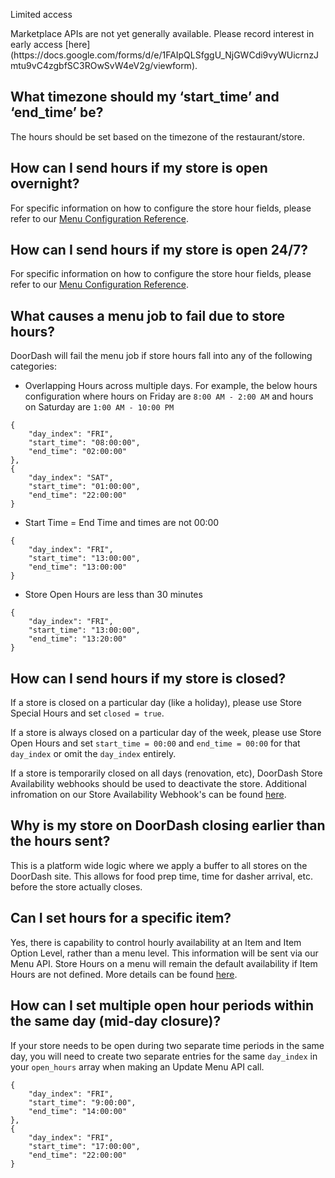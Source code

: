 Limited access

<Warning>
Marketplace APIs are not yet generally available. Please record interest in early access [here](https://docs.google.com/forms/d/e/1FAIpQLSfggU_NjGWCdi9vyWUicrnzJmtu9vC4zgbfSC3ROwSvW4eV2g/viewform).
</Warning>

## What timezone should my ‘start\_time’ and ‘end\_time’ be?[​](#what-timezone-should-my-start_time-and-end_time-be "Direct link to heading")

The hours should be set based on the timezone of the restaurant/store.

## How can I send hours if my store is open overnight?[​](#how-can-i-send-hours-if-my-store-is-open-overnight "Direct link to heading")

For specific information on how to configure the store hour fields, please refer to our [Menu Configuration Reference](https://developer.doordash.com/en-US/docs/marketplace/explainers/menu_configuration_reference#hours).

## How can I send hours if my store is open 24/7?[​](#how-can-i-send-hours-if-my-store-is-open-247 "Direct link to heading")

For specific information on how to configure the store hour fields, please refer to our [Menu Configuration Reference](https://developer.doordash.com/en-US/docs/marketplace/explainers/menu_configuration_reference#hours).

## What causes a menu job to fail due to store hours?[​](#what-causes-a-menu-job-to-fail-due-to-store-hours "Direct link to heading")

DoorDash will fail the menu job if store hours fall into any of the following categories:

* Overlapping Hours across multiple days. For example, the below hours configuration where hours on Friday are `8:00 AM - 2:00 AM` and hours on Saturday are `1:00 AM - 10:00 PM`

```
{  
    "day_index": "FRI",  
    "start_time": "08:00:00",  
    "end_time": "02:00:00"  
},  
{  
    "day_index": "SAT",  
    "start_time": "01:00:00",  
    "end_time": "22:00:00"  
}  

```

* Start Time = End Time and times are not 00:00

```
{  
    "day_index": "FRI",  
    "start_time": "13:00:00",  
    "end_time": "13:00:00"  
}  

```

* Store Open Hours are less than 30 minutes

```
{  
    "day_index": "FRI",  
    "start_time": "13:00:00",  
    "end_time": "13:20:00"  
}  

```

## How can I send hours if my store is closed?[​](#how-can-i-send-hours-if-my-store-is-closed "Direct link to heading")

If a store is closed on a particular day (like a holiday), please use Store Special Hours and set `closed = true`.

If a store is always closed on a particular day of the week, please use Store Open Hours and set `start_time = 00:00` and `end_time = 00:00` for that `day_index` or omit the `day_index` entirely.

If a store is temporarily closed on all days (renovation, etc), DoorDash Store Availability webhooks should be used to deactivate the store. Additional infromation on our Store Availability Webhook's can be found [here](https://developer.doordash.com/en-US/docs/marketplace/how_to/store_and_item_status#store-activation-status-change).

## Why is my store on DoorDash closing earlier than the hours sent?[​](#why-is-my-store-on-doordash-closing-earlier-than-the-hours-sent "Direct link to heading")

This is a platform wide logic where we apply a buffer to all stores on the DoorDash site. This allows for food prep time, time for dasher arrival, etc. before the store actually closes.

## Can I set hours for a specific item?[​](#can-i-set-hours-for-a-specific-item "Direct link to heading")

Yes, there is capability to control hourly availability at an Item and Item Option Level, rather than a menu level. This information will be sent via our Menu API. Store Hours on a menu will remain the default availability if Item Hours are not defined. More details can be found [here](https://developer.doordash.com/en-US/docs/marketplace/how_to/item_level_hours).

## How can I set multiple open hour periods within the same day (mid-day closure)?[​](#how-can-i-set-multiple-open-hour-periods-within-the-same-day-mid-day-closure "Direct link to heading")

If your store needs to be open during two separate time periods in the same day, you will need to create two separate entries for the same `day_index` in your `open_hours` array when making an Update Menu API call.

```
{  
    "day_index": "FRI",  
    "start_time": "9:00:00",  
    "end_time": "14:00:00"  
},  
{  
    "day_index": "FRI",  
    "start_time": "17:00:00",  
    "end_time": "22:00:00"  
}  

```

